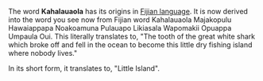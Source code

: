 The word '''Kahalauaola''' has its origins in [[Fijian language]].  It is now derived into the word you see now from Fijian word Kahalauaola Majakopulu Hawaiappapa Noakoamuna Pulauapo Likiasala Wapomakii Opuappa Umpaula Oui.  This literally translates to, "The tooth of the great white shark which broke off and fell in the ocean to become this little dry fishing island where nobody lives."

In its short form, it translates to, "Little Island".